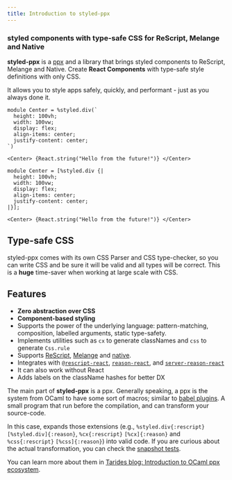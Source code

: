 ```yaml
---
title: Introduction to styled-ppx
---
```


### styled components with type-safe CSS for ReScript, Melange and Native

**styled-ppx** is a [ppx](https://tarides.com/blog/2019-05-09-an-introduction-to-ocaml-ppx-ecosystem) and a library that brings styled components to ReScript, Melange and Native. Create **React Components** with type-safe style definitions with only CSS.

It allows you to style apps safely, quickly, and performant - just as you always done it.

```rescript
module Center = %styled.div(`
  height: 100vh;
  width: 100vw;
  display: flex;
  align-items: center;
  justify-content: center;
`)

<Center> {React.string("Hello from the future!")} </Center>
```
```reason
module Center = [%styled.div {|
  height: 100vh;
  width: 100vw;
  display: flex;
  align-items: center;
  justify-content: center;
|}];

<Center> {React.string("Hello from the future!")} </Center>
```

## Type-safe CSS

styled-ppx comes with its own CSS Parser and CSS type-checker, so you can write CSS and be sure it will be valid and all types will be correct. This is a **huge** time-saver when working at large scale with CSS.

## Features

- **Zero abstraction over CSS**
- **Component-based styling**
- Supports the power of the underlying language: pattern-matching, composition, labelled arguments, static type-safety.
- Implements utilities such as `cx` to generate classNames and `css` to generate `Css.rule`
- Supports [ReScript](https://rescript-lang.org/), [Melange](https://melange.re) and [native](/getting-started/native.mdx).
- Integrates with [`@rescript-react`](https://rescript-lang.org/docs/react/latest/introduction), [`reason-react`](https://reasonml.github.io/reason-react/), and [`server-reason-react`](https://github.com/ml-in-barcelona/server-reason-react)
- It can also work without React
- Adds labels on the className hashes for better DX

The main part of **styled-ppx** is a ppx. Generally speaking, a ppx is the system from OCaml to have some sort of macros; similar to [babel plugins](https://babeljs.io/docs/en/plugins/). A small program that run before the compilation, and can transform your source-code.

In this case, expands those extensions (e.g., `%styled.div{:rescript}` `[%styled.div]{:reason}`, `%cx{:rescript}` `[%cx]{:reason}` and `%css{:rescript}` `[%css]{:reason}`) into valid code. If you are curious about the actual transformation, you can check the [snapshot tests](https://github.com/davesnx/styled-ppx/tree/main/packages/ppx/test/snapshot/reason/reason-classname-cx.t).

You can learn more about them in [Tarides blog: Introduction to OCaml ppx ecosystem](https://tarides.com/blog/2019-05-09-an-introduction-to-ocaml-ppx-ecosystem).
